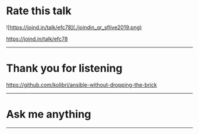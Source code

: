 # Rate this talk

![https://joind.in/talk/efc78](./joindin_qr_sflive2019.png)

https://joind.in/talk/efc78

---

# Thank you for listening

https://github.com/kolibri/ansible-without-dropping-the-brick

---

# Ask me anything

---

